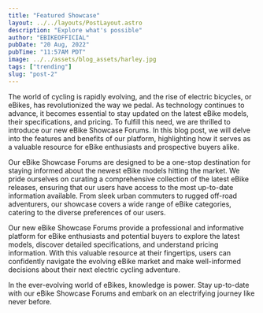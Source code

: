 ```yaml
---
title: "Featured Showcase"
layout: ../../layouts/PostLayout.astro
description: "Explore what's possible"
author: "EBIKEOFFICIAL"
pubDate: "20 Aug, 2022"
pubTime: "11:57AM PDT"
image: ../../assets/blog_assets/harley.jpg
tags: ["trending"]
slug: "post-2"
---
```


The world of cycling is rapidly evolving, and the rise of electric bicycles, or eBikes, has revolutionized the way we pedal. As technology continues to advance, it becomes essential to stay updated on the latest eBike models, their specifications, and pricing. To fulfill this need, we are thrilled to introduce our new eBike Showcase Forums. In this blog post, we will delve into the features and benefits of our platform, highlighting how it serves as a valuable resource for eBike enthusiasts and prospective buyers alike.

Our eBike Showcase Forums are designed to be a one-stop destination for staying informed about the newest eBike models hitting the market. We pride ourselves on curating a comprehensive collection of the latest eBike releases, ensuring that our users have access to the most up-to-date information available. From sleek urban commuters to rugged off-road adventurers, our showcase covers a wide range of eBike categories, catering to the diverse preferences of our users.

Our new eBike Showcase Forums provide a professional and informative platform for eBike enthusiasts and potential buyers to explore the latest models, discover detailed specifications, and understand pricing information. With this valuable resource at their fingertips, users can confidently navigate the evolving eBike market and make well-informed decisions about their next electric cycling adventure.

In the ever-evolving world of eBikes, knowledge is power. Stay up-to-date with our eBike Showcase Forums and embark on an electrifying journey like never before.
